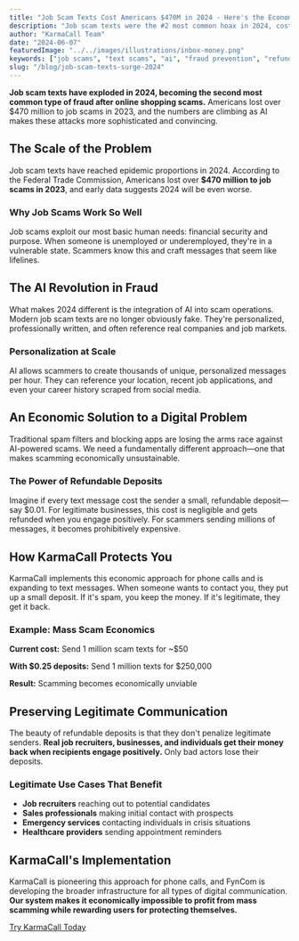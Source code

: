 ```yaml
---
title: "Job Scam Texts Cost Americans $470M in 2024 - Here's the Economic Solution"
description: "Job scam texts were the #2 most common hoax in 2024, costing Americans nearly half a billion dollars. Discover how FynCom's refundable deposit technology makes mass scamming economically impossible while protecting legitimate job seekers."
author: "KarmaCall Team"
date: "2024-06-07"
featuredImage: "../../images/illustrations/inbox-money.png"
keywords: ["job scams", "text scams", "ai", "fraud prevention", "refundable deposits", "nanodeposits", "economic solution", "spam", "phishing", "karmacall", "fyncom", "security"]
slug: "/blog/job-scam-texts-surge-2024"
---
```



**Job scam texts have exploded in 2024, becoming the second most common type of fraud after online shopping scams.** Americans lost over $470 million to job scams in 2023, and the numbers are climbing as AI makes these attacks more sophisticated and convincing.

## The Scale of the Problem

Job scam texts have reached epidemic proportions in 2024. According to the Federal Trade Commission, Americans lost over **$470 million to job scams in 2023**, and early data suggests 2024 will be even worse.

### Why Job Scams Work So Well

Job scams exploit our most basic human needs: financial security and purpose. When someone is unemployed or underemployed, they're in a vulnerable state. Scammers know this and craft messages that seem like lifelines.

## The AI Revolution in Fraud

What makes 2024 different is the integration of AI into scam operations. Modern job scam texts are no longer obviously fake. They're personalized, professionally written, and often reference real companies and job markets.

### Personalization at Scale

AI allows scammers to create thousands of unique, personalized messages per hour. They can reference your location, recent job applications, and even your career history scraped from social media.

## An Economic Solution to a Digital Problem

Traditional spam filters and blocking apps are losing the arms race against AI-powered scams. We need a fundamentally different approach—one that makes scamming economically unsustainable.

### The Power of Refundable Deposits

Imagine if every text message cost the sender a small, refundable deposit—say $0.01. For legitimate businesses, this cost is negligible and gets refunded when you engage positively. For scammers sending millions of messages, it becomes prohibitively expensive.

## How KarmaCall Protects You

KarmaCall implements this economic approach for phone calls and is expanding to text messages. When someone wants to contact you, they put up a small deposit. If it's spam, you keep the money. If it's legitimate, they get it back.

<div style={{
  backgroundColor: "var(--color-background-alt, #f9f9f9)",
  border: "1px solid var(--border-color, #eee)",
  borderRadius: "8px",
  padding: "1.5rem",
  marginBottom: "2rem",
}}>

### Example: Mass Scam Economics

**Current cost:** Send 1 million scam texts for ~$50

**With $0.25 deposits:** Send 1 million texts for $250,000

**Result:** Scamming becomes economically unviable

</div>

## Preserving Legitimate Communication

The beauty of refundable deposits is that they don't penalize legitimate senders. **Real job recruiters, businesses, and individuals get their money back when recipients engage positively.** Only bad actors lose their deposits.

### Legitimate Use Cases That Benefit

- **Job recruiters** reaching out to potential candidates
- **Sales professionals** making initial contact with prospects
- **Emergency services** contacting individuals in crisis situations
- **Healthcare providers** sending appointment reminders

## KarmaCall's Implementation

KarmaCall is pioneering this approach for phone calls, and FynCom is developing the broader infrastructure for all types of digital communication. **Our system makes it economically impossible to profit from mass scamming while rewarding users for protecting themselves.**

<div style={{ textAlign: "center", marginTop: "3rem" }}>
  <a
    href="https://play.google.com/store/apps/details?id=com.fyncom.robocash"
    className="learn-more-btn cash centered"
    style={{
      display: "inline-block",
      textDecoration: "none",
    }}
  >
    Try KarmaCall Today
  </a>
</div>